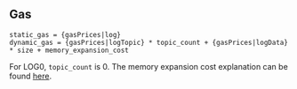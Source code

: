 ## Gas

    static_gas = {gasPrices|log}
    dynamic_gas = {gasPrices|logTopic} * topic_count + {gasPrices|logData} * size + memory_expansion_cost

For LOG0, `topic_count` is 0.
The memory expansion cost explanation can be found [here](/about#memoryexpansion).
